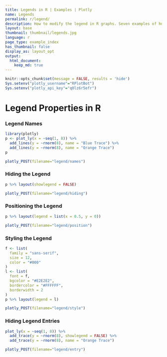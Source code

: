 ```yaml
---
title: Legends in R | Examples | Plotly
name: Legends
permalink: r/legend/
description: How to modify the legend in R graphs. Seven examples of how to move, color, and hide the legend.
layout: base
thumbnail: thumbnail/legends.jpg
language: r
page_type: example_index
has_thumbnail: false
display_as: layout_opt
output: 
  html_document:
    keep_md: true
---
```


```r
knitr::opts_chunk$set(message = FALSE, results = 'hide')
Sys.setenv("plotly_username"="RPlotBot")
Sys.setenv("plotly_api_key"="q0lz6r5efr")
```

# Legend Properties in R

### Legend Names
```r
library(plotly)
p <- plot_ly(x = ~seq(1, 8)) %>%
  add_lines(y = ~rnorm(8), name = "Blue Trace") %>%
  add_lines(y = ~rnorm(8), name = "Orange Trace")
p
```

```r
plotly_POST(filename="legend/names")
```

### Hiding the Legend

```r
p %>% layout(showlegend = FALSE)
```

```r
plotly_POST(filename="legend/hiding")
```

### Positioning the Legend

```r
p %>% layout(legend = list(x = 0.5, y = 0))
```

```r
plotly_POST(filename="legend/position")
```

### Styling the Legend

```r
f <- list(
  family = "sans-serif",
  size = 12,
  color = "#000"
)
l <- list(
  font = f,
  bgcolor = "#E2E2E2",
  bordercolor = "#FFFFFF",
  borderwidth = 2
)
p %>% layout(legend = l)
```

```r
plotly_POST(filename="legend/style")
```

### Hiding Legend Entries

```r
plot_ly(x = ~seq(1, 8)) %>%
  add_trace(y = ~rnorm(8), showlegend = FALSE) %>%
  add_trace(y = ~rnorm(8), name = "Orange Trace")
```

```r
plotly_POST(filename="legend/entry")
```
